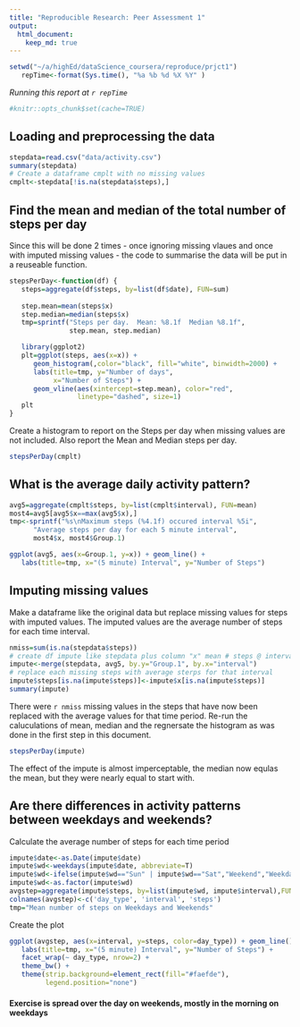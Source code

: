 ```yaml
---
title: "Reproducible Research: Peer Assessment 1"
output: 
  html_document:
    keep_md: true
---
```

```r
setwd("~/a/highEd/dataScience_coursera/reproduce/prjct1")
   repTime<-format(Sys.time(), "%a %b %d %X %Y" )
```
*Running this report at `r repTime`*
```r
#knitr::opts_chunk$set(cache=TRUE)
```

## Loading and preprocessing the data
```r
stepdata=read.csv("data/activity.csv")
summary(stepdata)
# Create a dataframe cmplt with no missing values
cmplt<-stepdata[!is.na(stepdata$steps),]
```
## Find the mean and median of the total number of steps per day
Since this will be done 2 times - once ignoring missing vlaues and
once with imputed missing values - the code to summarise the data
will be put in a reuseable function.
```r
stepsPerDay<-function(df) {
   steps=aggregate(df$steps, by=list(df$date), FUN=sum)
   
   step.mean=mean(steps$x)
   step.median=median(steps$x)
   tmp=sprintf("Steps per day.  Mean: %8.1f  Median %8.1f",
               step.mean, step.median)

   library(ggplot2)
   plt=ggplot(steps, aes(x=x)) + 
      geom_histogram(,color="black", fill="white", binwidth=2000) +
      labs(title=tmp, y="Number of days", 
           x="Number of Steps") +
      geom_vline(aes(xintercept=step.mean), color="red", 
                 linetype="dashed", size=1)
   plt
}
```
Create a histogram to report on the Steps per day when missing values
are not included.  Also report the Mean and Median steps per day.
```r
stepsPerDay(cmplt)
```
  

## What is the average daily activity pattern?

```r
avg5=aggregate(cmplt$steps, by=list(cmplt$interval), FUN=mean)
most4=avg5[avg5$x==max(avg5$x),]
tmp<-sprintf("%s\nMaximum steps (%4.1f) occured interval %5i", 
      "Average steps per day for each 5 minute interval",
      most4$x, most4$Group.1)

ggplot(avg5, aes(x=Group.1, y=x)) + geom_line() + 
   labs(title=tmp, x="(5 minute) Interval", y="Number of Steps")

```

## Imputing missing values
Make a dataframe like the original data but replace missing values
for steps with imputed values.  The imputed values are the average
number of steps for each time interval.
```r
nmiss=sum(is.na(stepdata$steps))
# create df impute like stepdata plus column "x" mean # steps @ interval
impute<-merge(stepdata, avg5, by.y="Group.1", by.x="interval")
# replace each missing steps with average sterps for that interval
impute$steps[is.na(impute$steps)]<-impute$x[is.na(impute$steps)]
summary(impute)
```
   
There were `r nmiss` missing values in the steps that have now been
replaced with the average values for that time period.  Re-run the 
caluculations of mean, median and the regnersate the histogram as was
done in the first step in this document.
  
```r
stepsPerDay(impute)
```
  
The effect of the impute is almost imperceptable, the median now equlas
the mean, but they were nearly equal to start with.

  

## Are there differences in activity patterns between weekdays and weekends?

Calculate the average number of steps for each time period
```r
impute$date<-as.Date(impute$date)
impute$wd<-weekdays(impute$date, abbreviate=T)
impute$wd<-ifelse(impute$wd=="Sun" | impute$wd=="Sat","Weekend","Weekday")
impute$wd<-as.factor(impute$wd)
avgstep=aggregate(impute$steps, by=list(impute$wd, impute$interval),FUN=mean)
colnames(avgstep)<-c('day_type', 'interval', 'steps')
tmp="Mean number of steps on Weekdays and Weekends"
```


Create the plot


```r
ggplot(avgstep, aes(x=interval, y=steps, color=day_type)) + geom_line() + 
   labs(title=tmp, x="(5 minute) Interval", y="Number of Steps") + 
   facet_wrap(~ day_type, nrow=2) + 
   theme_bw() +
   theme(strip.background=element_rect(fill="#faefde"), 
         legend.position="none")
```
  
#### Exercise is spread over the day on weekends, mostly in the morning on weekdays
